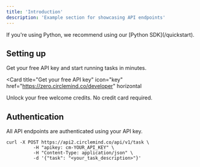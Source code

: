 ```yaml
---
title: 'Introduction'
description: 'Example section for showcasing API endpoints'
---
```


<Note>
  If you're using Python, we recommend using our [Python SDK](/quickstart).
</Note>

## Setting up

Get your free API key and start running tasks in minutes.

<Card
  title="Get your free API key"
  icon="key"
  href="https://zero.circlemind.co/developer"
  horizontal
>
  Unlock your free welcome credits. No credit card required.
</Card>

## Authentication

All API endpoints are authenticated using your API key.

```curl cURL highlight={2}
curl -X POST https://api2.circlemind.co/api/v1/task \ 
          -H "apikey: cm-YOUR_API_KEY" \
          -H "Content-Type: application/json" \
          -d '{"task": "<your_task_description>"}'
```
